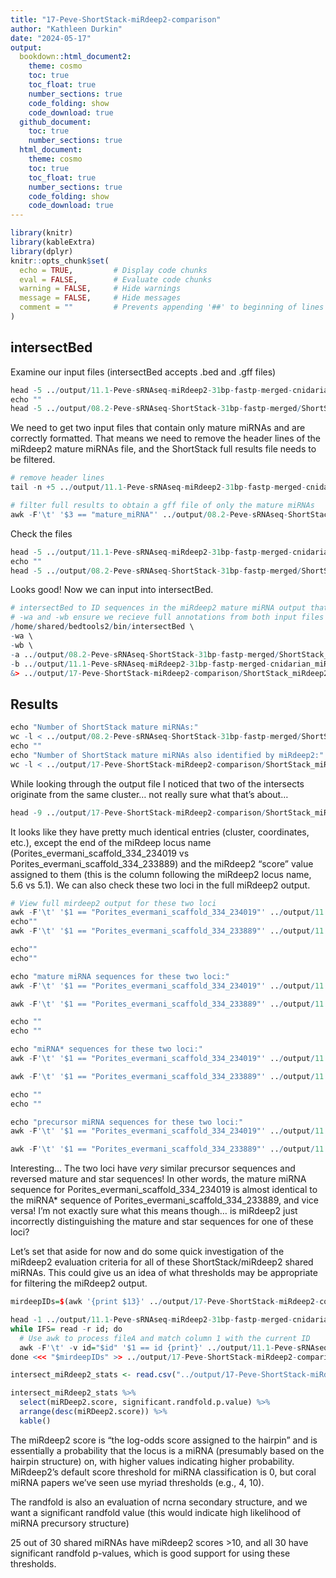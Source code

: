 ```yaml
---
title: "17-Peve-ShortStack-miRdeep2-comparison"
author: "Kathleen Durkin"
date: "2024-05-17"
output: 
  bookdown::html_document2:
    theme: cosmo
    toc: true
    toc_float: true
    number_sections: true
    code_folding: show
    code_download: true
  github_document:
    toc: true
    number_sections: true
  html_document:
    theme: cosmo
    toc: true
    toc_float: true
    number_sections: true
    code_folding: show
    code_download: true
---
```


```r
library(knitr)
library(kableExtra)
library(dplyr)
knitr::opts_chunk$set(
  echo = TRUE,         # Display code chunks
  eval = FALSE,        # Evaluate code chunks
  warning = FALSE,     # Hide warnings
  message = FALSE,     # Hide messages
  comment = ""         # Prevents appending '##' to beginning of lines in code output
)
```

## intersectBed

Examine our input files (intersectBed accepts .bed and .gff files)

```r
head -5 ../output/11.1-Peve-sRNAseq-miRdeep2-31bp-fastp-merged-cnidarian_miRBase/mirna_results_22_04_2024_t_15_10_16/novel_mature_22_04_2024_t_15_10_16_score-50_to_na.bed
echo ""
head -5 ../output/08.2-Peve-sRNAseq-ShortStack-31bp-fastp-merged/ShortStack_out/Results.gff3
```

We need to get two input files that contain only mature miRNAs and are correctly formatted. That means we need to remove the header lines of the miRdeep2 mature miRNAs file, and the ShortStack full results file needs to be filtered.

```r
# remove header lines
tail -n +5 ../output/11.1-Peve-sRNAseq-miRdeep2-31bp-fastp-merged-cnidarian_miRBase/mirna_results_22_04_2024_t_15_10_16/novel_mature_22_04_2024_t_15_10_16_score-50_to_na.bed > ../output/11.1-Peve-sRNAseq-miRdeep2-31bp-fastp-merged-cnidarian_miRBase/mirna_results_22_04_2024_t_15_10_16/novel_mature_22_04_2024_t_15_10_16_score-50_to_na._formatted.bed

# filter full results to obtain a gff file of only the mature miRNAs
awk -F'\t' '$3 == "mature_miRNA"' ../output/08.2-Peve-sRNAseq-ShortStack-31bp-fastp-merged/ShortStack_out/Results.gff3 > ../output/08.2-Peve-sRNAseq-ShortStack-31bp-fastp-merged/ShortStack_out/Results_mature.gff3
```

Check the files

```r
head -5 ../output/11.1-Peve-sRNAseq-miRdeep2-31bp-fastp-merged-cnidarian_miRBase/mirna_results_22_04_2024_t_15_10_16/novel_mature_22_04_2024_t_15_10_16_score-50_to_na._formatted.bed
echo ""
head -5 ../output/08.2-Peve-sRNAseq-ShortStack-31bp-fastp-merged/ShortStack_out/Results_mature.gff3
```

Looks good! Now we can input into intersectBed.

```r
# intersectBed to ID sequences in the miRdeep2 mature miRNA output that match mature miRNAs ID'd by ShortStack
# -wa and -wb ensure we recieve full annotations from both input files in the output
/home/shared/bedtools2/bin/intersectBed \
-wa \
-wb \
-a ../output/08.2-Peve-sRNAseq-ShortStack-31bp-fastp-merged/ShortStack_out/Results_mature.gff3 \
-b ../output/11.1-Peve-sRNAseq-miRdeep2-31bp-fastp-merged-cnidarian_miRBase/mirna_results_22_04_2024_t_15_10_16/novel_mature_22_04_2024_t_15_10_16_score-50_to_na._formatted.bed \
&> ../output/17-Peve-ShortStack-miRdeep2-comparison/ShortStack_miRdeep2_mature_intersect.bed

```

## Results

```r
echo "Number of ShortStack mature miRNAs:"
wc -l < ../output/08.2-Peve-sRNAseq-ShortStack-31bp-fastp-merged/ShortStack_out/Results_mature.gff3
echo ""
echo "Number of ShortStack mature miRNAs also identified by miRdeep2:"
wc -l < ../output/17-Peve-ShortStack-miRdeep2-comparison/ShortStack_miRdeep2_mature_intersect.bed
```

While looking through the output file I noticed that two of the intersects originate from the same cluster... not really sure what that's about...

```r
head -9 ../output/17-Peve-ShortStack-miRdeep2-comparison/ShortStack_miRdeep2_mature_intersect.bed | tail -2
```

It looks like they have pretty much identical entries (cluster, coordinates, etc.), except the end of the miRdeep locus name (Porites_evermani_scaffold_334_234019 vs Porites_evermani_scaffold_334_233889) and the miRdeep2 "score" value assigned to them (this is the column following the miRdeep2 locus name, 5.6 vs 5.1). We can also check these two loci in the full miRdeep2 output.

```r

# View full mirdeep2 output for these two loci
awk -F'\t' '$1 == "Porites_evermani_scaffold_334_234019"' ../output/11.1-Peve-sRNAseq-miRdeep2-31bp-fastp-merged-cnidarian_miRBase/parsable-result_22_04_2024_t_15_10_16.csv
echo""
awk -F'\t' '$1 == "Porites_evermani_scaffold_334_233889"' ../output/11.1-Peve-sRNAseq-miRdeep2-31bp-fastp-merged-cnidarian_miRBase/parsable-result_22_04_2024_t_15_10_16.csv

echo""
echo""

echo "mature miRNA sequences for these two loci:"
awk -F'\t' '$1 == "Porites_evermani_scaffold_334_234019"' ../output/11.1-Peve-sRNAseq-miRdeep2-31bp-fastp-merged-cnidarian_miRBase/parsable-result_22_04_2024_t_15_10_16.csv | awk '{print $13}'

awk -F'\t' '$1 == "Porites_evermani_scaffold_334_233889"' ../output/11.1-Peve-sRNAseq-miRdeep2-31bp-fastp-merged-cnidarian_miRBase/parsable-result_22_04_2024_t_15_10_16.csv | awk '{print $13}'

echo ""
echo ""

echo "miRNA* sequences for these two loci:"
awk -F'\t' '$1 == "Porites_evermani_scaffold_334_234019"' ../output/11.1-Peve-sRNAseq-miRdeep2-31bp-fastp-merged-cnidarian_miRBase/parsable-result_22_04_2024_t_15_10_16.csv | awk '{print $14}'

awk -F'\t' '$1 == "Porites_evermani_scaffold_334_233889"' ../output/11.1-Peve-sRNAseq-miRdeep2-31bp-fastp-merged-cnidarian_miRBase/parsable-result_22_04_2024_t_15_10_16.csv | awk '{print $14}'

echo ""
echo ""

echo "precursor miRNA sequences for these two loci:"
awk -F'\t' '$1 == "Porites_evermani_scaffold_334_234019"' ../output/11.1-Peve-sRNAseq-miRdeep2-31bp-fastp-merged-cnidarian_miRBase/parsable-result_22_04_2024_t_15_10_16.csv | awk '{print $15}'

awk -F'\t' '$1 == "Porites_evermani_scaffold_334_233889"' ../output/11.1-Peve-sRNAseq-miRdeep2-31bp-fastp-merged-cnidarian_miRBase/parsable-result_22_04_2024_t_15_10_16.csv | awk '{print $15}'
```
Interesting... The two loci have *very* similar precursor sequences and reversed mature and star sequences! In other words, the mature miRNA sequence for Porites_evermani_scaffold_334_234019 is almost identical to the miRNA* sequence of Porites_evermani_scaffold_334_233889, and vice versa! I'm not exactly sure what this means though... is miRdeep2 just incorrectly distinguishing the mature and star sequences for one of these loci?

Let's set that aside for now and do some quick investigation of the miRdeep2 evaluation criteria for all of these ShortStack/miRdeep2 shared miRNAs. This could give us an idea of what thresholds may be appropriate for filtering the miRdeep2 output. 
```r
mirdeepIDs=$(awk '{print $13}' ../output/17-Peve-ShortStack-miRdeep2-comparison/ShortStack_miRdeep2_mature_intersect.bed)

head -1 ../output/11.1-Peve-sRNAseq-miRdeep2-31bp-fastp-merged-cnidarian_miRBase/parsable-result_22_04_2024_t_15_10_16.csv > ../output/17-Peve-ShortStack-miRdeep2-comparison/intersect_miRdeep2_stats.txt
while IFS= read -r id; do
  # Use awk to process fileA and match column 1 with the current ID
  awk -F'\t' -v id="$id" '$1 == id {print}' ../output/11.1-Peve-sRNAseq-miRdeep2-31bp-fastp-merged-cnidarian_miRBase/parsable-result_22_04_2024_t_15_10_16.csv
done <<< "$mirdeepIDs" >> ../output/17-Peve-ShortStack-miRdeep2-comparison/intersect_miRdeep2_stats.txt
```

```r
intersect_miRdeep2_stats <- read.csv("../output/17-Peve-ShortStack-miRdeep2-comparison/intersect_miRdeep2_stats.txt", sep="\t")

intersect_miRdeep2_stats %>% 
  select(miRDeep2.score, significant.randfold.p.value) %>% 
  arrange(desc(miRDeep2.score)) %>%
  kable()
```

The miRdeep2 score is "the log-odds score assigned to the hairpin" and is essentially a probability that the locus is a miRNA (presumably based on the hairpin structure) on, with higher values indicating higher probability. MiRdeep2's default score threshold for miRNA classification is 0, but coral miRNA papers we've seen use myriad thresholds (e.g., 4, 10).

The randfold is also an evaluation of ncrna secondary structure, and we want a significant randfold value (this would indicate high likelihood of miRNA precursory structure)

25 out of 30 shared miRNAs have miRdeep2 scores >10, and all 30 have significant randfold p-values, which is good support for using these thresholds.

